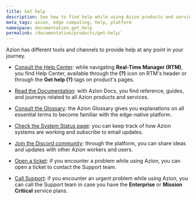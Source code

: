```yaml
---
title: Get help
description: See how to find help while using Azion products and services.
meta_tags: azion, edge computing, help, platform
namespace: documentation_get_help
permalink: /documentation/products/get-help/
---
```


Azion has different tools and channels to provide help at any point in your journey.

- [Consult the Help Center](/en/documentation/products/getting-started/#getting-to-know-real-time-manager): while navigating **Real-Time Manager (RTM)**, you find Help Center, available through the **(?)** icon on RTM's header or through the **Get help (?)** tags on product's pages.

- [Read the Documentation](/en/documentation/): with Azion Docs, you find reference, guides, and journeys related to all Azion products and services.

- [Consult the Glossary](): the Azion Glossary gives you explanations on all essential terms to become familiar with the edge-native platform.

- [Check the System Status page](https://status.azion.com/): you can keep track of how Azion systems are working and subscribe to email updates.

- [Join the Discord community](https://discord.com/invite/Yp9N7RMVZy): through the platform, you can share ideas and updates with other Azion workers and users.

- [Open a ticket](/en/documentation/products/guides/open-tickets/): if you encounter a problem while using Azion, you can open a ticket to contact the Support team.

- [Call Support](/en/documentation/services/support/#service-channels): if you encounter an urgent problem while using Azion, you can call the Support team in case you have the **Enterprise** or **Mission Critical** service plans.
